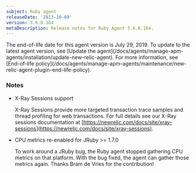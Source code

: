 ```yaml
---
subject: Ruby agent
releaseDate: '2013-10-09'
version: 3.6.8.164
metaDescription: Release notes for Ruby Agent 3.6.8.164.
---
```


<Callout variant="important">
  The end-of-life date for this agent version is July 29, 2019. To update to the latest agent version, see [Update the agent](/docs/agents/manage-apm-agents/installation/update-new-relic-agent). For more information, see [End-of-life policy](/docs/agents/manage-apm-agents/maintenance/new-relic-agent-plugin-end-life-policy).
</Callout>

### Notes

* X-Ray Sessions support

  X-Ray Sessions provide more targeted transaction trace samples and thread profiling for web transactions. For full details see our X-Ray sessions documentation at [https://newrelic.com/docs/site/xray-sessions](https://newrelic.com/docs/site/xray-sessions).
* CPU metrics re-enabled for JRuby >= 1.7.0

  To work around a JRuby bug, the Ruby agent stopped gathering CPU metrics on that platform. With the bug fixed, the agent can gather those metrics again. Thanks Bram de Vries for the contribution!
